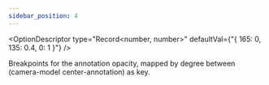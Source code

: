 ```yaml
---
sidebar_position: 4
---
```



<OptionDescriptor type="Record<number, number>" defaultVal={"{ 165: 0, 135: 0.4, 0: 1 }"} />

Breakpoints for the annotation opacity, mapped by degree between (camera-model center-annotation) as key.

<div className="columns">
  <div className="column">
    <View3D
      src="/egjs-view3d/model/draco/alarm.glb"
      envmap="/egjs-view3d/texture/artist_workshop_1k.hdr"
      annotationURL="/egjs-view3d/model/annotation/alarm-annotations.json"
      showExampleCode />
  </div>
  <div className="column">
    <View3D
      src="/egjs-view3d/model/draco/alarm.glb"
      envmap="/egjs-view3d/texture/artist_workshop_1k.hdr"
      annotationURL="/egjs-view3d/model/annotation/alarm-annotations.json"
      annotationBreakpoints={{
        90: 0,
        45: 0.4,
        0: 1
      }}
      showExampleCode />
  </div>
</div>
